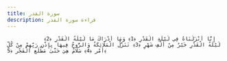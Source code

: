 ```yaml
---
title: سورة القدر
description: قراءة سورة القدر
---
```


                إِنَّا أَنْزَلْنَاهُ فِي لَيْلَةِ الْقَدْرِ ﴿1﴾ وَمَا أَدْرَاكَ مَا لَيْلَةُ الْقَدْرِ ﴿2﴾ لَيْلَةُ الْقَدْرِ خَيْرٌ مِنْ أَلْفِ شَهْرٍ ﴿3﴾ تَنَزَّلُ الْمَلَائِكَةُ وَالرُّوحُ فِيهَا بِإِذْنِ رَبِّهِمْ مِنْ كُلِّ أَمْرٍ ﴿4﴾ سَلَامٌ هِيَ حَتَّىٰ مَطْلَعِ الْفَجْرِ ﴿5﴾
